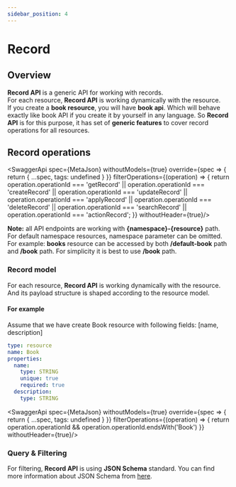```yaml
---
sidebar_position: 4
---
```



# Record

## Overview

**Record API** is a generic API for working with records.  
For each resource, **Record API** is working dynamically with the resource.  
If you create a **book resource**, you will have **book api**. Which will behave exactly like book API if you create it by yourself in any language. So **Record API** is for this purpose, it has set of **generic features** to cover record operations for all resources.

## Record operations

<SwaggerApi
    spec={MetaJson}
    withoutModels={true}
    override={spec => {
        return {
            ...spec,
            tags: undefined
        }
    }}
    filterOperations={(operation) => {
        return operation.operationId === 'getRecord' || operation.operationId === 'createRecord' || operation.operationId === 'updateRecord' || operation.operationId === 'applyRecord' || operation.operationId === 'deleteRecord' || operation.operationId === 'searchRecord' || operation.operationId === 'actionRecord';
    }}
    withoutHeader={true}/>

**Note:** all API endpoints are working with **\{namespace}-\{resource}** path.
For default namespace resources, namespace parameter can be omitted.
For example: **books** resource can be accessed by both **/default-book** path and **/book** path.
For simplicity it is best to use **/book** path.

### Record model

For each resource, **Record API** is working dynamically with the resource. And its payload structure is shaped according to the resource model.

#### For example

Assume that we have create Book resource with following fields: \[name, description\]

```yaml
type: resource
name: Book
properties:
  name:
    type: STRING
    unique: true
    required: true
  description:
    type: STRING
```

<SwaggerApi
    spec={MetaJson}
    withoutModels={true}
    override={spec => {
        return {
            ...spec,
            tags: undefined
        }
    }}
    filterOperations={(operation) => {
        return operation.operationId && operation.operationId.endsWith('Book')
    }}
    withoutHeader={true}/>

### Query & Filtering

For filtering, **Record API** is using **JSON Schema** standard.
You can find more information about JSON Schema from [here](https://json-schema.org/understanding-json-schema/reference/index.html).

